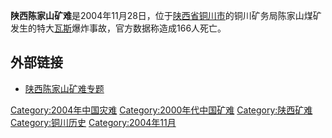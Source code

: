 '''陕西陈家山矿难'''是2004年11月28日，位于[[陕西省|陕西省]][[铜川市|铜川市]]的铜川矿务局陈家山煤矿发生的特大[[瓦斯|瓦斯]]爆炸事故，官方数据称造成166人死亡。

==外部链接==
*[http://news.163.com/special/s/000112NO/shanxi041128.html 陕西陈家山矿难专题] {{Wayback|url=http://news.163.com/special/s/000112NO/shanxi041128.html |date=20070220072324 }}

{{災難小作品}}

[[Category:2004年中国灾难|Category:2004年中国灾难]]
[[Category:2000年代中国矿难|Category:2000年代中国矿难]]
[[Category:陕西矿难|Category:陕西矿难]]
[[Category:铜川历史|Category:铜川历史]]
[[Category:2004年11月|Category:2004年11月]]